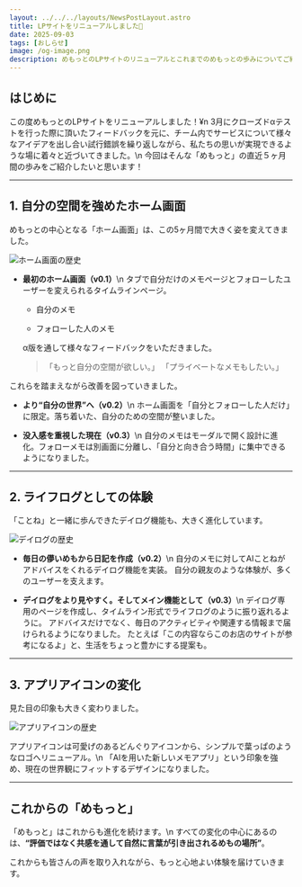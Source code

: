 ```yaml
---
layout: ../../../layouts/NewsPostLayout.astro
title: LPサイトをリニューアルしました🎉
date: 2025-09-03
tags: [おしらせ]
image: /og-image.png
description: めもっとのLPサイトのリニューアルとこれまでのめもっとの歩みについてご紹介いたします。
---
```


## はじめに
この度めもっとのLPサイトをリニューアルしました！¥n
3月にクローズドαテストを行った際に頂いたフィードバックを元に、チーム内でサービスについて様々なアイデアを出し合い試行錯誤を繰り返しながら、私たちの思いが実現できるような場に着々と近づいてきました。\n
今回はそんな「めもっと」の直近５ヶ月間の歩みをご紹介したいと思います！

---

## 1. 自分の空間を強めたホーム画面

めもっとの中心となる「ホーム画面」は、この5ヶ月間で大きく姿を変えてきました。

![ホーム画面の歴史](/news/2025-09-03-1/20250903-homehistory.png)

* **最初のホーム画面（v0.1）**\n
  タブで自分だけのメモページとフォローしたユーザーを変えられるタイムラインページ。

  * 自分のメモ

  * フォローした人のメモ


  α版を通して様々なフィードバックをいただきました。


  > 「もっと自分の空間が欲しい。」
  > 「プライベートなメモもしたい。」

これらを踏まえながら改善を図っていきました。

* **より“自分の世界”へ（v0.2）**\n
  ホーム画面を「自分とフォローした人だけ」に限定。落ち着いた、自分のための空間が整いました。

* **没入感を重視した現在（v0.3）**\n
  自分のメモはモーダルで開く設計に進化。フォローメモは別画面に分離し、「自分と向き合う時間」に集中できるようになりました。

---

## 2. ライフログとしての体験

「ことね」と一緒に歩んできたデイログ機能も、大きく進化しています。

![デイログの歴史](/news/2025-09-03-1/20250903-dayloghistory.png)

* **毎日の儚いめもから日記を作成（v0.2）**\n
  自分のメモに対してAIことねがアドバイスをくれるデイログ機能を実装。
  自分の親友のような体験が、多くのユーザーを支えます。

* **デイログをより見やすく。そしてメイン機能として（v0.3）**\n
  デイログ専用のページを作成し、タイムライン形式でライフログのように振り返れるように。
  アドバイスだけでなく、毎日のアクティビティや関連する情報まで届けられるようになりました。
  たとえば「この内容ならこのお店のサイトが参考になるよ」と、生活をちょっと豊かにする提案も。

---

## 3. アプリアイコンの変化

見た目の印象も大きく変わりました。

![アプリアイコンの歴史](/news/2025-09-03-1/20250903-apphistory.png)

アプリアイコンは可愛げのあるどんぐりアイコンから、シンプルで葉っぱのようなロゴへリニューアル。\n
「AIを用いた新しいメモアプリ」という印象を強め、現在の世界観にフィットするデザインになりました。

---

## これからの「めもっと」

「めもっと」はこれからも進化を続けます。\n
すべての変化の中心にあるのは、**“評価ではなく共感を通して自然に言葉が引き出されるめもの場所”**。

これからも皆さんの声を取り入れながら、もっと心地よい体験を届けていきます。